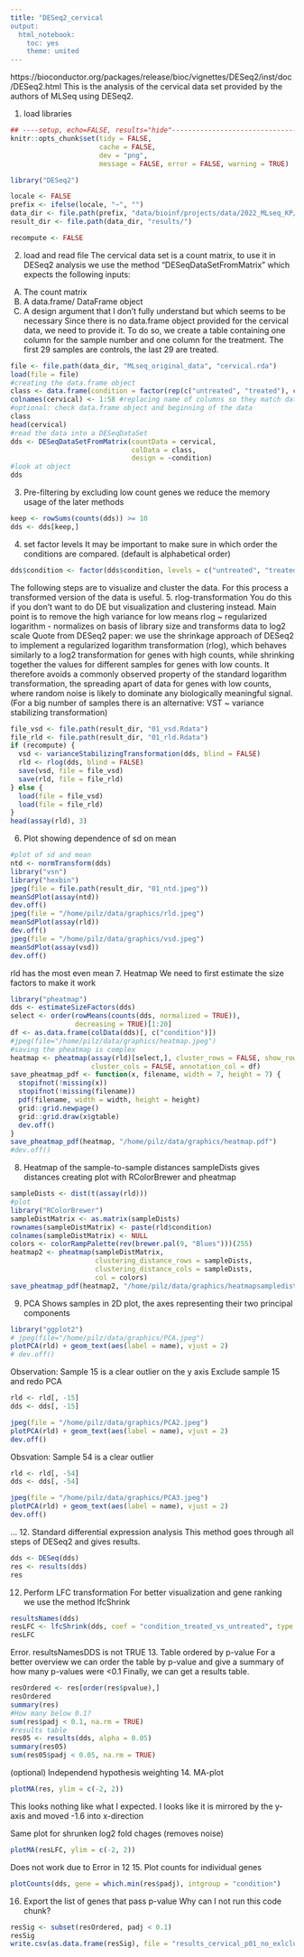 ```yaml
---
title: "DESeq2_cervical
output:
  html_notebook:
    toc: yes
    theme: united
---
```

https://bioconductor.org/packages/release/bioc/vignettes/DESeq2/inst/doc/DESeq2.html
This is the analysis of the cervical data set provided by the authors of MLSeq using DESeq2.



1. load libraries

```r
## ----setup, echo=FALSE, results="hide"----------------------------------------
knitr::opts_chunk$set(tidy = FALSE,
                      cache = FALSE,
                      dev = "png",
                      message = FALSE, error = FALSE, warning = TRUE)
```
```r
library("DESeq2")
```

```r
locale <- FALSE
prefix <- ifelse(locale, "~", "")
data_dir <- file.path(prefix, "data/bioinf/projects/data/2022_MLseq_KP/")
result_dir <- file.path(data_dir, "results/")
```
```r
recompute <- FALSE
```
2. load and read file
The cervical data set is a count matrix, to use it in DESeq2 analysis we use the method "DESeqDataSetFromMatrix" which expects the following inputs:
A) The count matrix
B) A data.frame/ DataFrame object
C) A design argument that I don't fully understand but which seems to be necessary
Since there is no data.frame object provided for the cervical data, we need to provide it. To do so, we create a table containing one column for the sample number and one column for the treatment. The first 29 samples are controls, the last 29 are treated.
```r
file <- file.path(data_dir, "MLseq_original_data", "cervical.rda")
load(file = file)
#creating the data.frame object
class <- data.frame(condition = factor(rep(c("untreated", "treated"), c(29, 29))))
colnames(cervical) <- 1:58 #replacing name of columns so they match data.frame
#optional: check data.frame object and beginning of the data
class
head(cervical)
#read the data into a DESeqDataSet
dds <- DESeqDataSetFromMatrix(countData = cervical,
                              colData = class,
                              design = ~condition)
#look at object
dds

```
3. Pre-filtering
by excluding low count genes we reduce the memory usage of the later methods
```r
keep <- rowSums(counts(dds)) >= 10
dds <- dds[keep,]
```
4. set factor levels
It may be important to make sure in which order the conditions are compared. (default is alphabetical order)
```r
dds$condition <- factor(dds$condition, levels = c("untreated", "treated"))
```
The following steps are to visualize and cluster the data. For this process a transformed version of the data is useful.
5. rlog-transformation
You do this if you don't want to do DE but visualization and clustering instead. Main point is to remove the high variance for low means
rlog ~ regularized logarithm - normalizes on basis of library size and transforms data to log2 scale
Quote from DESeq2 paper: we use the shrinkage approach of DESeq2 to implement a regularized logarithm transformation (rlog), which behaves similarly to a log2 transformation for genes with high counts, while shrinking together the values for different samples for genes with low counts. It therefore avoids a commonly observed property of the standard logarithm transformation, the spreading apart of data for genes with low counts, where random noise is likely to dominate any biologically meaningful signal.
(For a big number of samples there is an alternative: VST ~  variance stabilizing transformation)
```r
file_vsd <- file.path(result_dir, "01_vsd.Rdata")
file_rld <- file.path(result_dir, "01_rld.Rdata")
if (recompute) {
  vsd <- varianceStabilizingTransformation(dds, blind = FALSE)
  rld <- rlog(dds, blind = FALSE)
  save(vsd, file = file_vsd)
  save(rld, file = file_rld)
} else {
  load(file = file_vsd)
  load(file = file_rld)
}
head(assay(rld), 3)

```
6. Plot showing dependence of sd on mean
```r
#plot of sd and mean
ntd <- normTransform(dds)
library("vsn")
library("hexbin")
jpeg(file = file.path(result_dir, "01_ntd.jpeg"))
meanSdPlot(assay(ntd))
dev.off()
jpeg(file = "/home/pilz/data/graphics/rld.jpeg")
meanSdPlot(assay(rld))
dev.off()
jpeg(file = "/home/pilz/data/graphics/vsd.jpeg")
meanSdPlot(assay(vsd))
dev.off()
```
rld has the most even mean
7. Heatmap
We need to first estimate the size factors to make it work
```r
library("pheatmap")
dds <- estimateSizeFactors(dds)
select <- order(rowMeans(counts(dds, normalized = TRUE)),
                decreasing = TRUE)[1:20]
df <- as.data.frame(colData(dds)[, c("condition")])
#jpeg(file="/home/pilz/data/graphics/heatmap.jpeg")
#saving the pheatmap is complex
heatmap <- pheatmap(assay(rld)[select,], cluster_rows = FALSE, show_rownames = FALSE,
                    cluster_cols = FALSE, annotation_col = df)
save_pheatmap_pdf <- function(x, filename, width = 7, height = 7) {
  stopifnot(!missing(x))
  stopifnot(!missing(filename))
  pdf(filename, width = width, height = height)
  grid::grid.newpage()
  grid::grid.draw(x$gtable)
  dev.off()
}
save_pheatmap_pdf(heatmap, "/home/pilz/data/graphics/heatmap.pdf")
#dev.off()
```
8. Heatmap of the sample-to-sample distances
sampleDists gives distances
creating plot with RColorBrewer and pheatmap
```r
sampleDists <- dist(t(assay(rld)))
#plot
library("RColorBrewer")
sampleDistMatrix <- as.matrix(sampleDists)
rownames(sampleDistMatrix) <- paste(rld$condition)
colnames(sampleDistMatrix) <- NULL
colors <- colorRampPalette(rev(brewer.pal(9, "Blues")))(255)
heatmap2 <- pheatmap(sampleDistMatrix,
                     clustering_distance_rows = sampleDists,
                     clustering_distance_cols = sampleDists,
                     col = colors)
save_pheatmap_pdf(heatmap2, "/home/pilz/data/graphics/heatmapsampledist.pdf")
```
9. PCA
Shows samples in 2D plot, the axes representing their two principal components
```r
library("ggplot2")
# jpeg(file="/home/pilz/data/graphics/PCA.jpeg")
plotPCA(rld) + geom_text(aes(label = name), vjust = 2)
# dev.off()
```
Observation: Sample 15 is a clear outlier on the y axis
Exclude sample 15 and redo PCA
```r
rld <- rld[, -15]
dds <- dds[, -15]

jpeg(file = "/home/pilz/data/graphics/PCA2.jpeg")
plotPCA(rld) + geom_text(aes(label = name), vjust = 2)
dev.off()
```
Obsvation: Sample 54 is a clear outlier
```r
rld <- rld[, -54]
dds <- dds[, -54]

jpeg(file = "/home/pilz/data/graphics/PCA3.jpeg")
plotPCA(rld) + geom_text(aes(label = name), vjust = 2)
dev.off()
```
...
12. Standard differential expression analysis
This method goes through all steps of DESeq2 and gives results.
```r
dds <- DESeq(dds)
res <- results(dds)
res
```
12. Perform LFC transformation
For better visualization and gene ranking we use the method lfcShrink
```r
resultsNames(dds)
resLFC <- lfcShrink(dds, coef = "condition_treated_vs_untreated", type = "apeglm")
resLFC
```
Error. resultsNamesDDS is not TRUE
13. Table ordered by p-value
For a better overview we can order the table by p-value and give a summary of how many p-values were <0.1
Finally, we can get a results table.
```r
resOrdered <- res[order(res$pvalue),]
resOrdered
summary(res)
#How many below 0.1?
sum(res$padj < 0.1, na.rm = TRUE)
#results table
res05 <- results(dds, alpha = 0.05)
summary(res05)
sum(res05$padj < 0.05, na.rm = TRUE)
```
(optional) Independend hypothesis weighting
14. MA-plot
```r
plotMA(res, ylim = c(-2, 2))
```
This looks nothing like what I expected. I looks like it is mirrored by the y-axis and moved -1.6 into x-direction

Same plot for shrunken log2 fold chages (removes noise)
```r
plotMA(resLFC, ylim = c(-2, 2))
```
Does not work due to Error in 12
15. Plot counts for individual genes
```r
plotCounts(dds, gene = which.min(res$padj), intgroup = "condition")
```
16. Export the list of genes that pass p-value
Why can I not run this code chunk?
```r
resSig <- subset(resOrdered, padj < 0.1)
resSig
write.csv(as.data.frame(resSig), file = "results_cervical_p01_no_exlclusion")
```

